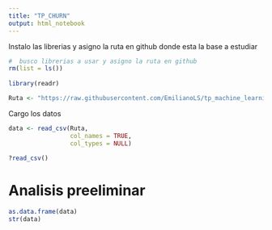```yaml
---
title: "TP_CHURN"
output: html_notebook
---
```

  Instalo las librerias y asigno la ruta en github donde esta la base a estudiar

```r
#  busco librerias a usar y asigno la ruta en github 
rm(list = ls())
 
library(readr)

Ruta <- "https://raw.githubusercontent.com/EmilianoLS/tp_machine_learning/master/train.csv"


```

Cargo los datos

```r
data <- read_csv(Ruta,
                 col_names = TRUE,
                 col_types = NULL)

?read_csv()
```

# Analisis preeliminar

```r

as.data.frame(data)
str(data)

```
